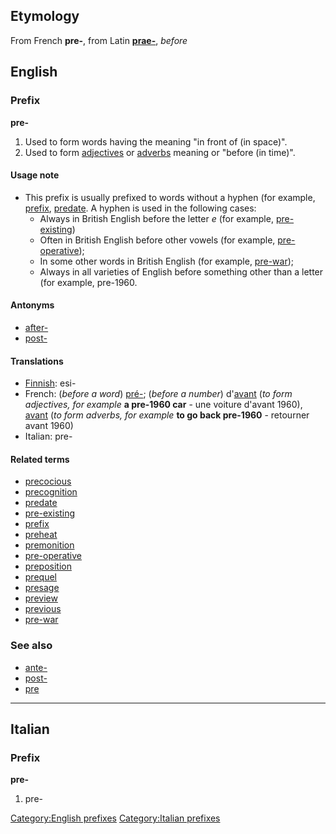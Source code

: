 ==Etymology==
From French '''pre-''', from Latin '''[[prae-]]''', ''before''

==English==
===Prefix===
'''pre-'''

#Used to form words having the meaning "in front of (in space)".
#Used to form [[adjective]]s or [[adverb]]s meaning  or "before (in time)".

====Usage note====
*This prefix is usually prefixed to words without a hyphen (for example, [[prefix]], [[predate]].  A hyphen is used in the following cases:
**Always in British English before the letter ''e'' (for example, [[pre-existing]])
**Often in British English before other vowels (for example, [[pre-operative]]);
**In some other words in British English (for example, [[pre-war]]);
**Always in all varieties of English before something other than a letter (for example, pre-1960.

====Antonyms====
*[[after-]]
*[[post-]]

====Translations====
*[[Finnish]]: esi-
*French: (''before a word'') [[pré-]]; (''before a number'') d'[[avant]] (''to form adjectives, for example'' '''a pre-1960 car''' - une voiture d'avant 1960), [[avant]] (''to form adverbs, for example'' '''to go back pre-1960''' - retourner avant 1960)
*Italian: pre-

====Related terms====
*[[precocious]]
*[[precognition]]
*[[predate]]
*[[pre-existing]]
*[[prefix]]
*[[preheat]]
*[[premonition]]
*[[pre-operative]]
*[[preposition]]
*[[prequel]]
*[[presage]]
*[[preview]]
*[[previous]]
*[[pre-war]]

===See also===
*[[ante-]]
*[[post-]]
*[[pre]]<!--as a word in its own right-->

----
==Italian==
===Prefix===
'''pre-'''

#pre-
[[Category:English prefixes]] [[Category:Italian prefixes]]